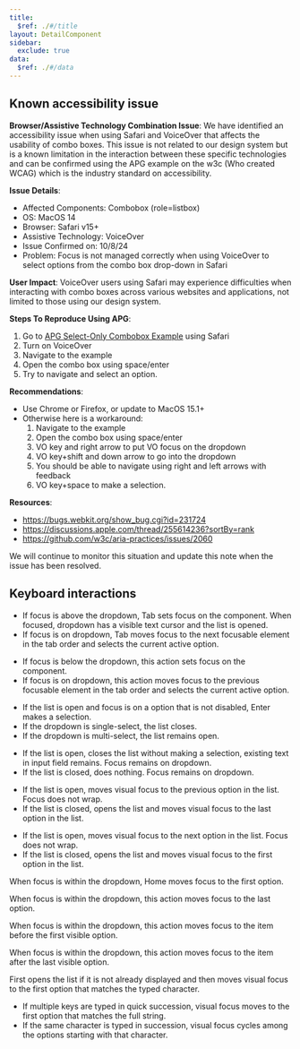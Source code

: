 ```yaml
---
title:
  $ref: ./#/title
layout: DetailComponent
sidebar:
  exclude: true
data:
  $ref: ./#/data
---
```


## Known accessibility issue

**Browser/Assistive Technology Combination Issue**: We have identified an accessibility issue when using Safari and VoiceOver that affects the usability of combo boxes. This issue is not related to our design system but is a known limitation in the interaction between these specific technologies and can be confirmed using the APG example on the w3c (Who created WCAG) which is the industry standard on accessibility.

**Issue Details**:

- Affected Components: Combobox (role=listbox)
- OS: MacOS 14
- Browser: Safari v15+
- Assistive Technology: VoiceOver
- Issue Confirmed on: 10/8/24
- Problem: Focus is not managed correctly when using VoiceOver to select options from the combo box drop-down in Safari

**User Impact**:
VoiceOver users using Safari may experience difficulties when interacting with combo boxes across various websites and applications, not limited to those using our design system.

**Steps To Reproduce Using APG**:

1. Go to [APG Select-Only Combobox Example](https://www.w3.org/WAI/ARIA/apg/patterns/combobox/examples/combobox-select-only/) using Safari
1. Turn on VoiceOver
1. Navigate to the example
1. Open the combo box using space/enter
1. Try to navigate and select an option.

**Recommendations**:

- Use Chrome or Firefox, or update to MacOS 15.1+
- Otherwise here is a workaround:
  1. Navigate to the example
  1. Open the combo box using space/enter
  1. VO key and right arrow to put VO focus on the dropdown
  1. VO key+shift and down arrow to go into the dropdown
  1. You should be able to navigate using right and left arrows with feedback
  1. VO key+space to make a selection.

**Resources**:

- https://bugs.webkit.org/show_bug.cgi?id=231724
- https://discussions.apple.com/thread/255614236?sortBy=rank
- https://github.com/w3c/aria-practices/issues/2060

We will continue to monitor this situation and update this note when the issue has been resolved.

## Keyboard interactions

<KeyboardControls>
<KeyboardControl keyOrCombos="Tab">

- If focus is above the dropdown, Tab sets focus on the component. When focused, dropdown has a visible text cursor and the list is opened.
- If focus is on dropdown, Tab moves focus to the next focusable element in the tab order and selects the current active option.

</KeyboardControl>
<KeyboardControl keyOrCombos="Shift + Tab">

- If focus is below the dropdown, this action sets focus on the component.
- If focus is on dropdown, this action moves focus to the previous focusable element in the tab order and selects the current active option.

</KeyboardControl>
<KeyboardControl keyOrCombos="Space / Enter">

- If the list is open and focus is on a option that is not disabled, Enter makes a selection.
- If the dropdown is single-select, the list closes.
- If the dropdown is multi-select, the list remains open.

</KeyboardControl>
<KeyboardControl keyOrCombos="Escape">

- If the list is open, closes the list without making a selection, existing text in input field remains. Focus remains on dropdown.
- If the list is closed, does nothing. Focus remains on dropdown.

</KeyboardControl>
<KeyboardControl keyOrCombos="Up arrow">

- If the list is open, moves visual focus to the previous option in the list. Focus does not wrap.
- If the list is closed, opens the list and moves visual focus to the last option in the list.

</KeyboardControl>
<KeyboardControl keyOrCombos="Down arrow">

- If the list is open, moves visual focus to the next option in the list. Focus does not wrap.
- If the list is closed, opens the list and moves visual focus to the first option in the list.

</KeyboardControl>
<KeyboardControl keyOrCombos="Home">

When focus is within the dropdown, Home moves focus to the first option.

</KeyboardControl>
<KeyboardControl keyOrCombos="End">

When focus is within the dropdown, this action moves focus to the last option.

</KeyboardControl>
<KeyboardControl keyOrCombos="Page up">

When focus is within the dropdown, this action moves focus to the item before the first visible option.

</KeyboardControl>
<KeyboardControl keyOrCombos="Page down">

When focus is within the dropdown, this action moves focus to the item after the last visible option.

</KeyboardControl>
<KeyboardControl keyOrCombos="Printable Characters">

First opens the list if it is not already displayed and then moves visual focus to the first option that matches the typed character.

- If multiple keys are typed in quick succession, visual focus moves to the first option that matches the full string.
- If the same character is typed in succession, visual focus cycles among the options starting with that character.

</KeyboardControl>
</KeyboardControls>

